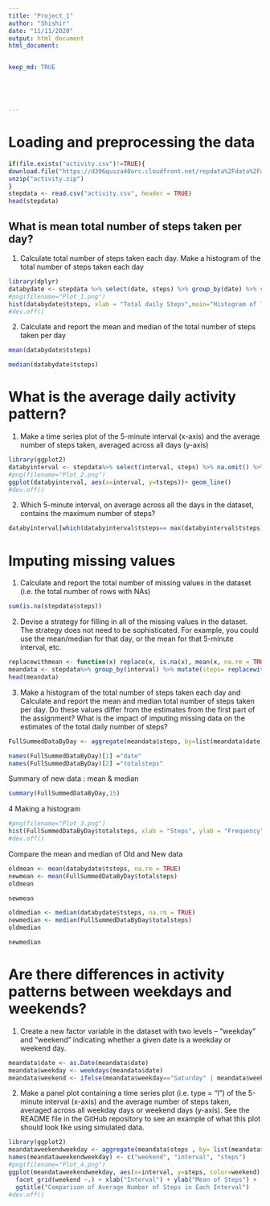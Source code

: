 ```yaml
---
title: "Project_1"
author: "Shishir"
date: "11/11/2020"
output: html_document
html_document:


keep_md: TRUE





---
```

# Loading and preprocessing the data

```r
if(file.exists("activity.csv")!=TRUE){
download.file("https://d396qusza40orc.cloudfront.net/repdata%2Fdata%2Factivity.zip", destfile = "activity.zip", mode="wb")
unzip("activity.zip")
}
stepdata <- read.csv("activity.csv", header = TRUE)
head(stepdata)
```
## What is mean total number of steps taken per day?
  1. Calculate total number of steps taken each day. Make a histogram of the total number of steps taken each day
```r
library(dplyr)
databydate <- stepdata %>% select(date, steps) %>% group_by(date) %>% summarize(tsteps= sum(steps)) %>%na.omit()
#png(filename="Plot_1.png")
hist(databydate$tsteps, xlab = "Total daily Steps",main="Histogram of Total Steps by day", breaks = 20)
#dev.off()
```

  2. Calculate and report the mean and median of the total number of steps taken per day

```r
mean(databydate$tsteps)
```
```r
median(databydate$tsteps)
```
# What is the average daily activity pattern?
  1. Make a time series plot of the 5-minute interval (x-axis) and the average number of steps taken, averaged across all days (y-axis)
```r
library(ggplot2)
databyinterval <- stepdata%>% select(interval, steps) %>% na.omit() %>% group_by(interval) %>% summarize(tsteps= mean(steps)) 
#png(filename="Plot_2.png")
ggplot(databyinterval, aes(x=interval, y=tsteps))+ geom_line()
#dev.off()
```

  2. Which 5-minute interval, on average across all the days in the dataset, contains the maximum number of steps?
```r
databyinterval[which(databyinterval$tsteps== max(databyinterval$tsteps)),]

```

# Imputing missing values
  1. Calculate and report the total number of missing values in the dataset (i.e. the total number of rows with NAs)
```r
sum(is.na(stepdata$steps))
```

  2. Devise a strategy for filling in all of the missing values in the dataset. The strategy does not need to be sophisticated. For example, you could use the mean/median for that day, or the mean for that 5-minute interval, etc.
```r
replacewithmean <- function(x) replace(x, is.na(x), mean(x, na.rm = TRUE))
meandata <- stepdata%>% group_by(interval) %>% mutate(steps= replacewithmean(steps))
head(meandata)
```

  3. Make a histogram of the total number of steps taken each day and Calculate and report the mean and median total number of steps taken per day. Do these values differ from the estimates from the first part of the assignment? What is the impact of imputing missing data on the estimates of the total daily number of steps?
```r
FullSummedDataByDay <- aggregate(meandata$steps, by=list(meandata$date), sum)

names(FullSummedDataByDay)[1] ="date"
names(FullSummedDataByDay)[2] ="totalsteps"
```
Summary of new data : mean & median
```r
summary(FullSummedDataByDay,15)
```

4 Making a histogram
```r
#png(filename="Plot_3.png")
hist(FullSummedDataByDay$totalsteps, xlab = "Steps", ylab = "Frequency", main = "Total Daily Steps", breaks = 20)
#dev.off()
```

Compare the mean and median of Old and New data
```r
oldmean <- mean(databydate$tsteps, na.rm = TRUE)
newmean <- mean(FullSummedDataByDay$totalsteps)
oldmean
```

```r
newmean
```
```r
oldmedian <- median(databydate$tsteps, na.rm = TRUE)
newmedian <- median(FullSummedDataByDay$totalsteps)
oldmedian
```
```r
newmedian
```

# Are there differences in activity patterns between weekdays and weekends?
  1. Create a new factor variable in the dataset with two levels – “weekday” and “weekend” indicating whether a given date is a weekday or weekend day.
```r
meandata$date <- as.Date(meandata$date)
meandata$weekday <- weekdays(meandata$date)
meandata$weekend <- ifelse(meandata$weekday=="Saturday" | meandata$weekday=="Sunday", "Weekend", "Weekday" )
```
  2. Make a panel plot containing a time series plot (i.e. \color{red}{\verb|type = "l"|}type = "l") of the 5-minute interval (x-axis) and the average number of steps taken, averaged across all weekday days or weekend days (y-axis). See the README file in the GitHub repository to see an example of what this plot should look like using simulated data.
```r
library(ggplot2)
meandataweekendweekday <- aggregate(meandata$steps , by= list(meandata$weekend, meandata$interval), na.omit(mean))
names(meandataweekendweekday) <- c("weekend", "interval", "steps")
#png(filename="Plot_4.png")
ggplot(meandataweekendweekday, aes(x=interval, y=steps, color=weekend)) + geom_line()+
  facet_grid(weekend ~.) + xlab("Interval") + ylab("Mean of Steps") +
  ggtitle("Comparison of Average Number of Steps in Each Interval")
#dev.off()
```

